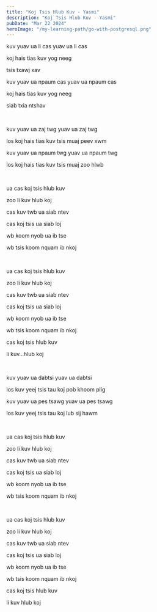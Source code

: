 ```yaml
---
title: "Koj Tsis Hlub Kuv - Yasmi"
description: "Koj Tsis Hlub Kuv - Yasmi"
pubDate: "Mar 22 2024"
heroImage: "/my-learning-path/go-with-postgresql.png"
---
```


kuv yuav ua li cas yuav ua li cas

koj hais tias kuv yog neeg

tsis txawj xav

kuv yuav ua npaum cas yuav ua npaum cas

koj hais tias kuv yog neeg

siab txia ntshav

<br />

kuv yuav ua zaj twg yuav ua zaj twg

los koj hais tias kuv tsis muaj peev xwm

kuv yuav ua npaum twg yuav ua npaum twg

los koj hais tias kuv tsis muaj zoo hlwb

<br />

ua cas koj tsis hlub kuv

zoo li kuv hlub koj

cas kuv twb ua siab ntev

cas koj tsis ua siab loj

wb koom nyob ua ib tse

wb tsis koom nquam ib nkoj

<br />

ua cas koj tsis hlub kuv

zoo li kuv hlub koj

cas kuv twb ua siab ntev

cas koj tsis ua siab loj

wb koom nyob ua ib tse

wb tsis koom nquam ib nkoj

cas koj tsis hlub kuv

li kuv…hlub koj

<br />

kuv yuav ua dabtsi yuav ua dabtsi

los kuv yeej tsis tau koj pob khoom plig

kuv yuav ua pes tsawg yuav ua pes tsawg

los kuv yeej tsis tau koj lub sij hawm

<br />

ua cas koj tsis hlub kuv

zoo li kuv hlub koj

cas kuv twb ua siab ntev

cas koj tsis ua siab loj

wb koom nyob ua ib tse

wb tsis koom nquam ib nkoj

<br />

ua cas koj tsis hlub kuv

zoo li kuv hlub koj

cas kuv twb ua siab ntev

cas koj tsis ua siab loj

wb koom nyob ua ib tse

wb tsis koom nquam ib nkoj

cas koj tsis hlub kuv

li kuv hlub koj
